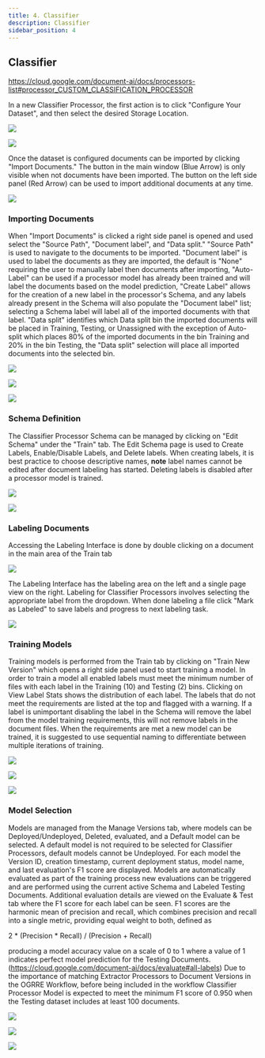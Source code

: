```yaml
---
title: 4. Classifier
description: Classifier
sidebar_position: 4
---
```


## Classifier

https://cloud.google.com/document-ai/docs/processors-list#processor_CUSTOM_CLASSIFICATION_PROCESSOR

In a new Classifier Processor, the first action is to click "Configure
Your Dataset", and then select the desired Storage Location.

![](../../static/screenshots/DocAI/Classifier/classifier_1.PNG)

![](../../static/screenshots/DocAI/Classifier/classifier_2.PNG)

Once the dataset is configured documents can be imported by clicking
"Import Documents." The button in the main window (Blue Arrow) is only
visible when not documents have been imported. The button on the left
side panel (Red Arrow) can be used to import additional documents at any
time.

![](../../static/screenshots/DocAI/Classifier/classifier_3.PNG)

### Importing Documents

When "Import Documents" is clicked a right side panel is opened and used
select the "Source Path", "Document label", and "Data split." "Source
Path" is used to navigate to the documents to be imported. "Document
label" is used to label the documents as they are imported, the default
is "None" requiring the user to manually label then documents after
importing, "Auto-Label" can be used if a processor model has already
been trained and will label the documents based on the model prediction,
"Create Label" allows for the creation of a new label in the processor's
Schema, and any labels already present in the Schema will also populate
the "Document label" list; selecting a Schema label will label all of
the imported documents with that label. "Data split" identifies which
Data split bin the imported documents will be placed in Training,
Testing, or Unassigned with the exception of Auto-split which places 80%
of the imported documents in the bin Training and 20% in the bin
Testing, the "Data split" selection will place all imported documents
into the selected bin.

![](../../static/screenshots/DocAI/Classifier/classifier_importing_1.PNG)

![](../../static/screenshots/DocAI/Classifier/classifier_importing_2.PNG)

![](../../static/screenshots/DocAI/Classifier/classifier_importing_3.PNG)

### Schema Definition

The Classifier Processor Schema can be managed by clicking on "Edit
Schema" under the "Train" tab. The Edit Schema page is used to Create
Labels, Enable/Disable Labels, and Delete labels. When creating labels,
it is best practice to choose descriptive names, **note** label names
cannot be edited after document labeling has started. Deleting labels is
disabled after a processor model is trained.

![](../../static/screenshots/DocAI/Classifier/classifier_schema_1.PNG)

![](../../static/screenshots/DocAI/Classifier/classifier_schema_2.PNG)

### Labeling Documents

Accessing the Labeling Interface is done by double clicking on a
document in the main area of the Train tab

![](../../static/screenshots/DocAI/Classifier/classifier_labeling_1.PNG)

The Labeling Interface has the labeling area on the left and a single
page view on the right. Labeling for Classifier Processors involves
selecting the appropriate label from the dropdown. When done labeling a
file click "Mark as Labeled" to save labels and progress to next
labeling task.

![](../../static/screenshots/DocAI/Classifier/classifier_labeling_2.PNG)

### Training Models

Training models is performed from the Train tab by clicking on "Train
New Version" which opens a right side panel used to start training a
model. In order to train a model all enabled labels must meet the
minimum number of files with each label in the Training (10) and Testing
(2) bins. Clicking on View Label Stats shows the distribution of each
label. The labels that do not meet the requirements are listed at the
top and flagged with a warning. If a label is unimportant disabling the
label in the Schema will remove the label from the model training
requirements, this will not remove labels in the document files. When
the requirements are met a new model can be trained, it is suggested to
use sequential naming to differentiate between multiple iterations of
training.

![](../../static/screenshots/DocAI/Classifier/classifier_training_1.PNG)

![](../../static/screenshots/DocAI/Classifier/classifier_training_2.PNG)

![](../../static/screenshots/DocAI/Classifier/classifier_training_3.PNG)

### Model Selection

Models are managed from the Manage Versions tab, where models can be
Deployed/Undeployed, Deleted, evaluated, and a Default model can be
selected. A default model is not required to be selected for Classifier
Processors, default models cannot be Undeployed. For each model the
Version ID, creation timestamp, current deployment status, model name,
and last evaluation's F1 score are displayed. Models are automatically
evaluated as part of the training process new evaluations can be
triggered and are performed using the current active Schema and Labeled
Testing Documents. Additional evaluation details are viewed on the
Evaluate & Test tab where the F1 score for each label can be seen. F1
scores are the harmonic mean of precision and recall, which combines
precision and recall into a single metric, providing equal weight to
both, defined as

2 \* (Precision \* Recall) / (Precision + Recall)

producing a model accuracy value on a scale of 0 to 1 where a value of 1
indicates perfect model prediction for the Testing Documents.
(https://cloud.google.com/document-ai/docs/evaluate#all-labels) Due to
the importance of matching Extractor Processors to Document Versions in
the OGRRE Workflow, before being included in the workflow Classifier
Processor Model is expected to meet the minimum F1 score of 0.950 when
the Testing dataset includes at least 100 documents.

![](../../static/screenshots/DocAI/Classifier/classifier_model_1.PNG)

![](../../static/screenshots/DocAI/Classifier/classifier_model_2.PNG)

![](../../static/screenshots/DocAI/Classifier/classifier_model_3.PNG)
